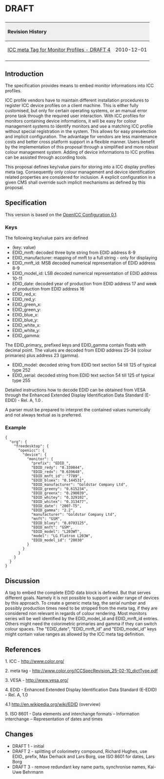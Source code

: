 <h1> DRAFT </h1>

{| style="width:100%;text-align:left;vertical-align:text-top"
|+
! style="background:#efefef;text-align:left" colspan="4" | Revision History
|
|- style="text-align:left;vertical-align:text-top"
| [http://lists.freedesktop.org/archives/openicc/2010q4/002293.html ICC meta Tag for Monitor Profiles - DRAFT 4]
| 2010-12-01
| Kai-Uwe Behrmann, Richard Hughes, Max Derhack, Lars Borg and others
| use JSON example
|-
|}


== Introduction ==
The specification provides means to embed monitor informations into ICC profiles.

ICC profile vendors have to maintain different installation procedures to
register ICC device profiles on a client machine. This is either fully
customised, but only for certain operating systems, or an manual error 
prone task through the required user interaction. With ICC profiles for 
monitors containing device informations, it will be easy for colour 
management systems to identify monitors and use a matching ICC profile 
without special registration in the system. This allows for easy 
preselection and implicit configuration. The advantage for vendors are 
less maintenance costs and better cross platform support in a flexible 
manner. Users benefit by the implementation of this proposal through a 
simplified and more robust colour management system. Adding of device 
informations to ICC profiles can be assisted through according tools.

This proposal defines key/value pairs for storing into a ICC display
profiles meta tag. Consequently only colour management and device
identification related properties are considered for inclusion.
A explicit configuration in a given CMS shall override such implicit
mechanisms as defined by this proposal.


== Specification ==

This version is based on the [[OpenICC Configuration 0.1]].

=== Keys ===
The following key/value pairs are defined
* (key: value)
* EDID_mnft:         decoded three byte string from EDID address 8-9
* EDID_manufacturer: mapping of mnft to a full string - only for displaying
* EDID_mnft_id:      MSB decoded numerical representation of EDID address 8-9
* EDID_model_id:     LSB decoded numerical representation of EDID address 10-11
* EDID_date:         decoded year of production from EDID address 17 and week of production from EDID address 16
* EDID_red_x:
* EDID_red_y:
* EDID_green_x:
* EDID_green_y:
* EDID_blue_x:
* EDID_blue_y:
* EDID_white_x:
* EDID_white_y:
* EDID_gamma:
The EDID_primary_ prefixed keys and EDID_gamma contain floats with decimal
point. The values are decoded from EDID address 25-34 (colour primaries) 
plus address 23 (gamma).
* EDID_model:        decoded string from EDID text section 54 till 125 of typical type 252
* EDID_serial:       decoded string from EDID text section 54 till 125 of typical type 255

Detailed instructions how to decode EDID can be obtained from VESA through
the Enhanced Extended Display Identification Data Standard (E-EDID) - Rel. 
A, 1.0 .


A parser must be prepared to interpret the contained values numerically 
and not always textual as is preferred.



=== Example ===
 {
   "org": {
     "freedesktop": {
       "openicc": {
         "device": {
           "monitor": {
             "prefix": "EDID_", 
             "EDID_redy": "0.339844", 
             "EDID_redx": "0.639648", 
             "EDID_mnft_id": "7789", 
             "EDID_bluex": "0.144531", 
             "EDID_manufacturer": "Goldstar Company Ltd", 
             "EDID_greeny": "0.615234", 
             "EDID_greenx": "0.290039", 
             "EDID_whitey": "0.329102", 
             "EDID_whitex": "0.313477", 
             "EDID_date": "2007-T5", 
             "EDID_gamma": "2.2", 
             "manufacturer": "Goldstar Company Ltd", 
             "mnft": "GSM", 
             "EDID_bluey": "0.0703125", 
             "EDID_mnft": "GSM", 
             "EDID_model": "L203WT", 
             "model": "LG Flatron L203W", 
             "EDID_model_id": "20030"
           }
         }
       }
     }
   }
 }


== Discussion ==
A tag to embed the complete EDID data block is defined. But that serves
different goals. Namely it is not possible to support a wider range of
devices by this approach.
To create a generic meta tag, the serial number and possibly production
times need to be stripped from the meta tag, if they are considered non
relevant in regards of colour rendering. Most monitors series will be well
identified by the EDID_model_id and EDID_mnft_id entries. Others might 
need the colorimetric primaries and gamma if they can switch colour 
spaces.
The "EDID_date", "EDID_mnft_id" and "EDID_model_id" keys might contain 
value ranges as allowed by the ICC meta tag definition.



== References ==
1. ICC - http://www.color.org/

2. meta tag - http://www.color.org/ICCSpecRevision_25-02-10_dictType.pdf

3. VESA - http://www.vesa.org/

4. EDID - Enhanced Extended Display Identification Data Standard (E-EDID) - Rel. A, 1.0

4.1 http://en.wikipedia.org/wiki/EDID (overview)

5. ISO 8601 - Data elements and interchange formats – Information interchange – Representation of dates and times


== Changes ==
* DRAFT 1 - initial
* DRAFT 2 - splitting of colorimetry compound, Richard Hughes, use EDID_ prefix, Max Derhack and Lars Borg, use ISO 8601 for dates, Lars Borg
* DRAFT 3 - remove redundant key name parts, synchronise names, Kai-Uwe Behrmann